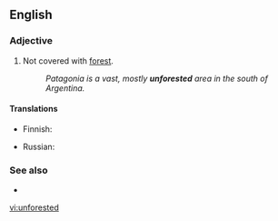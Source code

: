 ==English==

===Adjective===
{{en-adj|-}}

# Not covered with [[forest]].
#: ''Patagonia is a vast, mostly '''unforested''' area in the south of Argentina.''

====Translations====
{{trans-top|not covered with forest}}
* Finnish: {{t+|fi|puuton}}
{{trans-mid}}
* Russian: {{t+|ru|безлесный}}
{{trans-bottom}}

===See also===
* {{l|en|deforested}}

[[vi:unforested]]